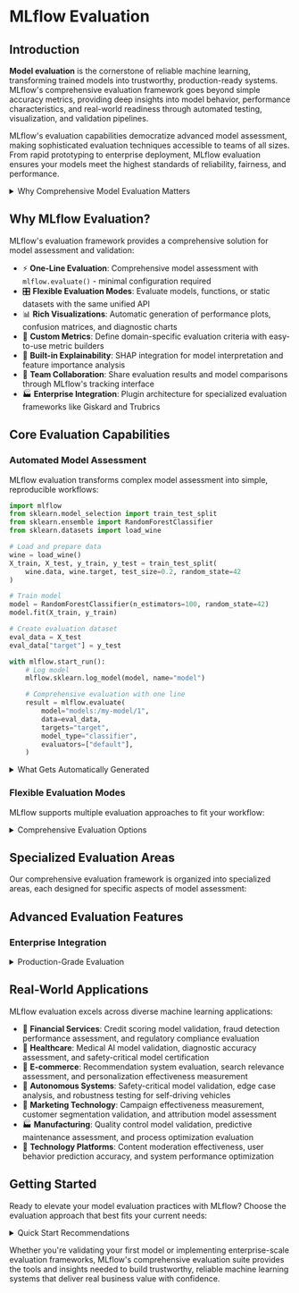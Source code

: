 
# MLflow Evaluation

## Introduction

**Model evaluation** is the cornerstone of reliable machine learning, transforming trained models into trustworthy, production-ready systems. MLflow's comprehensive evaluation framework goes beyond simple accuracy metrics, providing deep insights into model behavior, performance characteristics, and real-world readiness through automated testing, visualization, and validation pipelines.

MLflow's evaluation capabilities democratize advanced model assessment, making sophisticated evaluation techniques accessible to teams of all sizes. From rapid prototyping to enterprise deployment, MLflow evaluation ensures your models meet the highest standards of reliability, fairness, and performance.

<details>
  <summary>Why Comprehensive Model Evaluation Matters</summary>

  #### Beyond Basic Metrics
  - 📊 **Holistic Assessment**: Performance metrics, visualizations, and explanations in one unified framework
  - 🎯 **Task-Specific Evaluation**: Specialized evaluators for classification, regression, and LLM tasks
  - 🔍 **Model Interpretability**: SHAP integration for understanding model decisions and feature importance
  - ⚖️ **Fairness Analysis**: Bias detection and ethical AI validation across demographic groups

  #### Production Readiness
  - 🚀 **Automated Validation**: Threshold-based model acceptance with customizable criteria
  - 📈 **Performance Monitoring**: Track model degradation and drift over time
  - 🔄 **A/B Testing Support**: Compare candidate models against production baselines
  - 📋 **Audit Trails**: Complete evaluation history for regulatory compliance and model governance

</details>

## Why MLflow Evaluation?

MLflow's evaluation framework provides a comprehensive solution for model assessment and validation:

- ⚡ **One-Line Evaluation**: Comprehensive model assessment with `mlflow.evaluate()` - minimal configuration required
- 🎛️ **Flexible Evaluation Modes**: Evaluate models, functions, or static datasets with the same unified API
- 📊 **Rich Visualizations**: Automatic generation of performance plots, confusion matrices, and diagnostic charts
- 🔧 **Custom Metrics**: Define domain-specific evaluation criteria with easy-to-use metric builders
- 🧠 **Built-in Explainability**: SHAP integration for model interpretation and feature importance analysis
- 👥 **Team Collaboration**: Share evaluation results and model comparisons through MLflow's tracking interface
- 🏭 **Enterprise Integration**: Plugin architecture for specialized evaluation frameworks like Giskard and Trubrics

## Core Evaluation Capabilities

### Automated Model Assessment

MLflow evaluation transforms complex model assessment into simple, reproducible workflows:

```python
import mlflow
from sklearn.model_selection import train_test_split
from sklearn.ensemble import RandomForestClassifier
from sklearn.datasets import load_wine

# Load and prepare data
wine = load_wine()
X_train, X_test, y_train, y_test = train_test_split(
    wine.data, wine.target, test_size=0.2, random_state=42
)

# Train model
model = RandomForestClassifier(n_estimators=100, random_state=42)
model.fit(X_train, y_train)

# Create evaluation dataset
eval_data = X_test
eval_data["target"] = y_test

with mlflow.start_run():
    # Log model
    mlflow.sklearn.log_model(model, name="model")

    # Comprehensive evaluation with one line
    result = mlflow.evaluate(
        model="models:/my-model/1",
        data=eval_data,
        targets="target",
        model_type="classifier",
        evaluators=["default"],
    )
```

<details>
  <summary>What Gets Automatically Generated</summary>

  #### Performance Metrics
  - 📊 **Classification**: Accuracy, precision, recall, F1-score, ROC-AUC, confusion matrices
  - 📈 **Regression**: MAE, MSE, RMSE, R², residual analysis, prediction vs actual plots
  - 🎯 **Custom Metrics**: Domain-specific measures defined with simple Python functions

  #### Visual Diagnostics
  - 📊 **Performance Plots**: ROC curves, precision-recall curves, calibration plots
  - 🔍 **Error Analysis**: Residual plots, prediction distributions, outlier detection
  - 📈 **Feature Importance**: SHAP values, permutation importance, feature interactions

  #### Model Explanations
  - 🧠 **Global Explanations**: Overall model behavior and feature contributions
  - 🔍 **Local Explanations**: Individual prediction explanations and decision paths
  - ⚖️ **Fairness Analysis**: Bias detection across demographic groups and sensitive attributes

</details>

### Flexible Evaluation Modes

MLflow supports multiple evaluation approaches to fit your workflow:

<details>
  <summary>Comprehensive Evaluation Options</summary>

  #### Model Evaluation
  - 🤖 **Logged Models**: Evaluate models stored in MLflow Model Registry
  - 🔄 **Live Models**: Direct evaluation of in-memory model objects
  - 📦 **Pipeline Evaluation**: End-to-end assessment of preprocessing and modeling pipelines

  #### Function Evaluation
  - ⚡ **Lightweight Assessment**: Evaluate Python functions without model logging overhead
  - 🔧 **Custom Predictions**: Assess complex prediction logic and business rules
  - 🎯 **Rapid Prototyping**: Quick evaluation during model development

  #### Dataset Evaluation
  - 📊 **Static Analysis**: Evaluate pre-computed predictions without re-running models
  - 🔄 **Batch Processing**: Assess large-scale inference results efficiently
  - 📈 **Historical Analysis**: Evaluate model performance on past predictions

</details>

## Specialized Evaluation Areas

Our comprehensive evaluation framework is organized into specialized areas, each designed for specific aspects of model assessment:

<CardGroup>
  <PageCard
    headerText="Model Evaluation"
    link="/ml/evaluation/model-eval"
    text="Core model evaluation workflows for classification and regression tasks with automated metrics, visualizations, and performance assessment."
  />
  <PageCard
    headerText="Dataset Evaluation"
    link="/ml/evaluation/dataset-eval"
    text="Evaluate static datasets and pre-computed predictions without re-running models, perfect for batch processing and historical analysis."
  />
</CardGroup>

<CardGroup>
  <PageCard
    headerText="Function Evaluation"
    link="/ml/evaluation/function-eval"
    text="Lightweight evaluation of Python functions and custom prediction logic without the overhead of model logging and registration."
  />
  <PageCard
    headerText="Custom Metrics & Visualizations"
    link="/ml/evaluation/metrics-visualizations"
    text="Define domain-specific evaluation criteria, custom metrics, and specialized visualizations tailored to your business requirements."
  />
</CardGroup>

<CardGroup>
  <PageCard
    headerText="SHAP Integration"
    link="/ml/evaluation/shap"
    text="Deep model interpretation with SHAP values, feature importance analysis, and explainable AI capabilities for transparent ML."
  />
  <PageCard
    headerText="Plugin Evaluators"
    link="/ml/evaluation/plugin-evaluators"
    text="Extend evaluation capabilities with specialized plugins like Giskard for vulnerability scanning and Trubrics for advanced validation."
  />
</CardGroup>

## Advanced Evaluation Features

### Enterprise Integration

<details>
  <summary>Production-Grade Evaluation</summary>

  #### Model Governance
  - 📋 **Audit Trails**: Complete evaluation history for regulatory compliance
  - 🔒 **Access Control**: Role-based evaluation permissions and result visibility
  - 📊 **Executive Dashboards**: High-level model performance summaries for stakeholders
  - 🔄 **Automated Reporting**: Scheduled evaluation reports and performance alerts

  #### MLOps Integration
  - 🚀 **CI/CD Pipelines**: Automated evaluation gates in deployment workflows
  - 📈 **Performance Monitoring**: Continuous evaluation of production models
  - 🔄 **A/B Testing**: Statistical comparison of model variants in production
  - 📊 **Drift Detection**: Automated alerts for model performance degradation

</details>

## Real-World Applications

MLflow evaluation excels across diverse machine learning applications:

- 🏦 **Financial Services**: Credit scoring model validation, fraud detection performance assessment, and regulatory compliance evaluation
- 🏥 **Healthcare**: Medical AI model validation, diagnostic accuracy assessment, and safety-critical model certification
- 🛒 **E-commerce**: Recommendation system evaluation, search relevance assessment, and personalization effectiveness measurement
- 🚗 **Autonomous Systems**: Safety-critical model validation, edge case analysis, and robustness testing for self-driving vehicles
- 🎯 **Marketing Technology**: Campaign effectiveness measurement, customer segmentation validation, and attribution model assessment
- 🏭 **Manufacturing**: Quality control model validation, predictive maintenance assessment, and process optimization evaluation
- 📱 **Technology Platforms**: Content moderation effectiveness, user behavior prediction accuracy, and system performance optimization

## Getting Started

Ready to elevate your model evaluation practices with MLflow? Choose the evaluation approach that best fits your current needs:

<details>
  <summary>Quick Start Recommendations</summary>

  #### For Data Scientists
  Start with **Model Evaluation** to understand comprehensive performance assessment, then explore **Custom Metrics** for domain-specific requirements.

  #### For ML Engineers
  Begin with **Function Evaluation** for lightweight testing, then advance to **Model Validation** for production readiness assessment.

  #### For ML Researchers
  Explore **SHAP Integration** for model interpretability, then investigate **Plugin Evaluators** for specialized analysis capabilities.

  #### For Enterprise Teams
  Start with **Model Validation** for governance requirements, then implement **Dataset Evaluation** for large-scale assessment workflows.

</details>

Whether you're validating your first model or implementing enterprise-scale evaluation frameworks, MLflow's comprehensive evaluation suite provides the tools and insights needed to build trustworthy, reliable machine learning systems that deliver real business value with confidence.